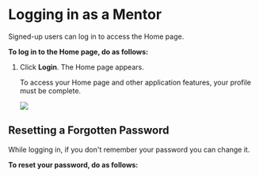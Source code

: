 
# Logging in as a Mentor

Signed-up users can log in to access the Home page.

**To log in to the Home page, do as follows:**

<ol>
<LogIn />
<li>Click <b>Login</b>. The Home page appears.</li>
    <Admonition type="note">    
    <p>To access your Home page and other application features, your profile must be complete.</p>
    </Admonition>
    <img src={PortalHomeMentor} />
</ol>

## Resetting a Forgotten Password

While logging in, if you don't remember your password you can change it.

<b>To reset your password, do as follows:</b>

<ResetPassword />